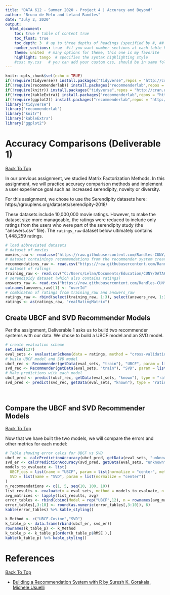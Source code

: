 ---
title: "DATA 612 - Summer 2020 - Project 4 | Accuracy and Beyond"
author: "Bruno de Melo and Leland Randles"
date: "July 2, 2020"
output: 
  html_document:
    toc: true # table of content true
    toc_float: true
    toc_depth: 3  # up to three depths of headings (specified by #, ## and ###)
    number_sections: true  #if you want number sections at each table header
    theme: united  # many options for theme, this one is my favorite
    highlight: tango  # specifies the syntax highlighting style
    #css: my.css   # you can add your custom css, should be in same folder
---

```{r setup, include=FALSE}
knitr::opts_chunk$set(echo = TRUE)
if(!require(tidyverse)) install.packages("tidyverse",repos = "http://cran.us.r-project.org")
if(!require(recommenderlab)) install.packages("recommenderlab",repos = "http://cran.us.r-project.org")
if(!require(knitr)) install.packages("tidyverse",repos = "http://cran.us.r-project.org")
if(!require(kableExtra)) install.packages("recommenderlab",repos = "http://cran.us.r-project.org")
if(!require(ggplot2)) install.packages("recommenderlab",repos = "http://cran.us.r-project.org")
library("tidyverse")
library("recommenderlab")
library("knitr")
library("kableExtra")
library("ggplot2")
```

# Accuracy Comparisons (Deliverable 1)
<a href="#top"> Back To Top </a>  
  
In our previous assignment, we studied Matrix Factorization Methods. In this assignment, we will practice accuracy comparison methods and implement a user experience goal such as increased serendipity, novelty or diversity.  
  
For this assignment, we chose to use the Serendipity datasets here: https://grouplens.org/datasets/serendipity-2018/  
  
These datasets include 10,000,000 movie ratings. However, to make the dataset size more manageable, the ratings were reduced to include only ratings from the users who were part of the serendipity study (the "answers.csv" file). The `ratings_raw` dataset below ultimately contains 1,448,259 ratings.  
  
```{r load_data}
# load abbreviated datasets
# dataset of movies
movies_raw <- read.csv("https://raw.githubusercontent.com/Randles-CUNY/DATA612/master/Proj_4/files_to_use/movies_subset.csv")
# dataset containings recommendations from the recommender system created by authors
recommendations_raw <- read.csv("https://raw.githubusercontent.com/Randles-CUNY/DATA612/master/Proj_4/files_to_use/recommendations.csv")
# dataset of ratings
training_raw <- read.csv("C:/Users/Lelan/Documents/Education/CUNY/DATA612/Proj_4/files_to_use/training_subset.csv")
# serendipidy dataset (which also contains ratings)
answers_raw <- read.csv("https://raw.githubusercontent.com/Randles-CUNY/DATA612/master/Proj_4/files_to_use/answers.csv")
colnames(answers_raw)[1] <- "userId"
# combinaton of ratings from training_raw and answers_raw
ratings_raw <- rbind(select(training_raw, 1:3), select(answers_raw, 1:3))
ratings <- as(ratings_raw, "realRatingMatrix")
```  
  
## Create UBCF and SVD Recommender Models  
  
Per the assignment, Deliverable 1 asks us to build two recommender systems with our data. We chose to build a UBCF model and an SVD model.  
  
```{r rm}
# create evaluation scheme
set.seed(137)
eval_sets <- evaluationScheme(data = ratings, method = "cross-validation", k = 10, given = 15, goodRating = 4)
# build UBCF model and SVD model
ubcf_rec <- Recommender(getData(eval_sets, "train"), "UBCF", param = list(normalize = "center", method = "cosine"))
svd_rec <- Recommender(getData(eval_sets, "train"), "SVD", param = list(normalize = "center"))
# Make predictions with each model
ubcf_pred <- predict(ubcf_rec, getData(eval_sets, "known"), type = "ratings")
svd_pred <- predict(svd_rec, getData(eval_sets, "known"), type = "ratings")
```  
  
<br>
  
## Compare the UBCF and SVD Recommender Models 
<a href="#top"> Back To Top </a>  
  
Now that we have built the two models, we will compare the errors and other metrics for each model:  

```{r err1}
# Table showing error calcs for UBCF vs SVD
ubcf_er <- calcPredictionAccuracy(ubcf_pred, getData(eval_sets, "unknown"))
svd_er <- calcPredictionAccuracy(svd_pred, getData(eval_sets, "unknown"))
models_to_evaluate <- list(
  UBCF_cos = list(name = "UBCF", param = list(normalize = "center", method = "cosine")), 
  SVD = list(name = "SVD", param = list(normalize = "center"))
)
n_recommendations <- c(1, 5, seq(10, 100, 10))
list_results <- evaluate(x = eval_sets, method = models_to_evaluate, n = n_recommendations)
avg_matrices <- lapply(list_results, avg)
error_tables <- rbind(cbind(Model = rep("UBCF",12), n = rownames(avg_matrices$UBCF_cos), avg_matrices$UBCF_cos), cbind(Model = rep("SVD",12), n = rownames(avg_matrices$UBCF_cos), avg_matrices$SVD))
error_tables[,3:10] <- round(as.numeric(error_tables[,3:10]), 6)
kable(error_tables) %>% kable_styling()
```  
  
  
```{r err2}
k_Method <- c("UBCF-Cosine","SVD")
k_table_p <- data.frame(rbind(ubcf_er, svd_er))
rownames(k_table_p) <- k_Method
k_table_p <- k_table_p[order(k_table_p$RMSE ),]
kable(k_table_p) %>% kable_styling()
``` 
  
# References
<a href="#top"> Back To Top </a>

* [Building a Recommendation System with R by Suresh K. Gorakala, Michele Usuelli](https://www.amazon.com/dp/B012O8S1YM/ref=dp-kindle-redirect?_encoding=UTF8&btkr=1)
